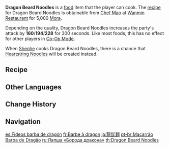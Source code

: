 {{Food Infobox
|id              = 108370
|description     = Noodles that are as slender as the hairs on a dragon's beard.
|desc_suspicious = The all-consuming attempt to make the noodles as thin as possible caused the pieces to break up during the cooking process. This is harder than it looks &mdash; and you're in need of more practice for sure.
|desc_basic      = The green onion is fried in a wok before the soup and condiments are added. Last in are the noodles, after which the lot is ladled out and plated up. The noodles must be skillfully hand-pulled multiple times before they become extremely thin &mdash; a technique that makes this dish the most challenging noodle recipe in [[Liyue]].
|desc_delicious  = The slim noodles are as a waterfall, draping their way into a soup that has captured the very essence of the mountains themselves. The softer mouthfeel compared to the average noodle dish make it nigh impossible to stop eating once you've started.
|type            = ATK-Boosting Dishes
|effectType      = ATK Up
|effect          = Increases all party members' ATK by (var1) for 300s.
|eff_att1        = ATK
|eff_suspicious1 = 160
|eff_basic1      = 194
|eff_delicious1  = 228
|quality         = 3
|region          = Liyue
|variant         = Heartstring Noodles
|recipe          = Sold by [[Chef Mao]]
}}
'''Dragon Beard Noodles''' is a [[food]] item that the player can cook. The [[recipe]] for Dragon Beard Noodles is obtainable from [[Chef Mao]] at [[Wanmin Restaurant]] for 5,000 [[Mora]].

Depending on the quality, Dragon Beard Noodles increases the party's attack by '''160'''/'''194'''/'''228''' for 300 seconds. Like most foods, this has no effect for other players in [[Co-Op Mode]].

When [[Shenhe]] cooks Dragon Beard Noodles, there is a chance that [[Heartstring Noodles]] will be created instead.

==Recipe==
{{Recipe
|type = Cooking
|Flour = 4
|Fowl = 2
|Mushroom = 2
|Ham = 1
|sort = Flour;Fowl;Mushroom;Ham
}}
<!--
==Trivia==
*
-->
==Other Languages==
{{Other Languages
|en      = Dragon Beard Noodles
|zhs     = 龙须面
|zhs_rm  = Lóng Xū Miàn
|zht     = 龍鬚麵
|zht_rm  = Lóng Xū Miàn
|zh_tl   = Dragon Beard Noodles
|ja      = 龍髭麺
|ja_rm   = Ryuushimen{{Assumed}}
|ja_tl   = Dragon Beard Noodles{{Sino}}
|ko      = 용수면
|ko_rm   = Yongsumyeon
|ko_tl   = Dragon Beard Noodles
|es      = Fideos barba de dragón
|es_tl   = Dragon Beard Noodles
|fr      = Barbe à dragon
|fr_tl   = Dragon Beard
|fr_note = This construction sounds very colloquial and is incorrect in standard speech. It was probably influenced by {{Lang|mini=1|fr='''''barbe à''' papa''|fr_tl=cotton candy|fr_lit=daddy's beard}}, as the relationship of belonging always uses the preposition ''de'' and not ''à'', with ''barbe à papa'' being an exception to this rule.
|ru      = Лапша «Борода дракона»
|ru_tl   = "Dragon Beard" Noodles
|th      = Dragon Beard Noodles
|vi      = Mì Râu Rồng
|vi_tl   = 
|de      = Drachenbartnudeln
|de_tl   = Dragon Beard Noodles
|id      = Dragon Beard Noodles
|pt      = Macarrão Barba de Dragão
|pt_tl   = 
|tr      = Ejder Sakalı Eriştesi
|tr_tl   = 
|it      = Tagliolini barba di drago
|it_tl   = Dragon Beard {{w|Tagliolini}}
}}

==Change History==
{{Change History|2.4}}

==Navigation==
{{Food Navbox}}

[[es:Fideos barba de dragón]]
[[fr:Barbe à dragon]]
[[ja:龍髭麺]]
[[pt-br:Macarrão Barba de Dragão]]
[[ru:Лапша «Борода дракона»]]
[[th:Dragon Beard Noodles]]
